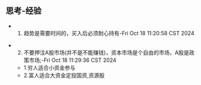 
## 思考-经验
* 1. 趋势是需要时间的，买入后必须耐心持有-Fri Oct 18 11:20:58 CST 2024

<ImageRender alt='test1' width='100%' height='auto' path='/thinking/traderBtc-2024-10.jpg' />

* 2. 不要押注A股市场(并不是不能赚钱)，资本市场是个自由的市场，A股是政策市场;-Fri Oct 18 11:29:36 CST 2024
    * 1.穷人适合小资金参与
    * 2.富人适合大资金定投国资,资源股

